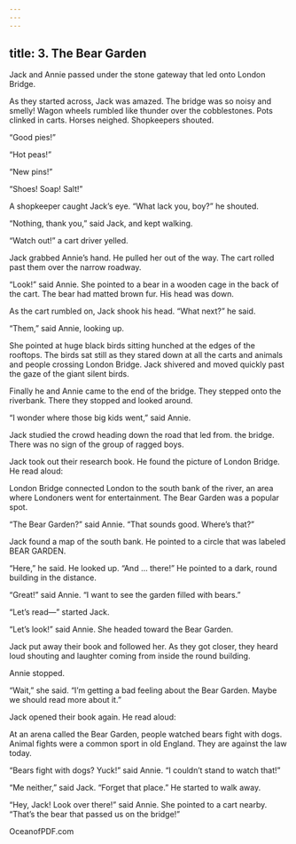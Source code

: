```yaml
---
---
---
```

title: 3. The Bear Garden
---



Jack and Annie passed under the stone gateway that led onto London Bridge.

As they started across, Jack was amazed. The bridge was so noisy and smelly! Wagon wheels rumbled like thunder over the cobblestones. Pots clinked in carts. Horses neighed. Shopkeepers shouted.

“Good pies!”

“Hot peas!”

“New pins!”



“Shoes! Soap! Salt!”

A shopkeeper caught Jack’s eye. “What lack you, boy?” he shouted.

“Nothing, thank you,” said Jack, and kept walking.

“Watch out!” a cart driver yelled.

Jack grabbed Annie’s hand. He pulled her out of the way. The cart rolled past them over the narrow roadway.

“Look!” said Annie. She pointed to a bear in a wooden cage in the back of the cart. The bear had matted brown fur. His head was down.

As the cart rumbled on, Jack shook his head. “What next?” he said.

“Them,” said Annie, looking up.

She pointed at huge black birds sitting hunched at the edges of the rooftops. The birds sat still as they stared down at all the carts and animals and people crossing London Bridge. Jack shivered and moved quickly past the gaze of the giant silent birds.

Finally he and Annie came to the end of the bridge. They stepped onto the riverbank. There they stopped and looked around.

“I wonder where those big kids went,” said Annie.

Jack studied the crowd heading down the road that led from. the bridge. There was no sign of the group of ragged boys.

Jack took out their research book. He found the picture of London Bridge. He read aloud:

London Bridge connected London to the south bank of the river, an area where Londoners went for entertainment. The Bear Garden was a popular spot.



“The Bear Garden?” said Annie. “That sounds good. Where’s that?”

Jack found a map of the south bank. He pointed to a circle that was labeled BEAR GARDEN.

“Here,” he said. He looked up. “And … there!” He pointed to a dark, round building in the distance.

“Great!” said Annie. “I want to see the garden filled with bears.”

“Let’s read—” started Jack.

“Let’s look!” said Annie. She headed toward the Bear Garden.

Jack put away their book and followed her. As they got closer, they heard loud shouting and laughter coming from inside the round building.

Annie stopped.

“Wait,” she said. “I’m getting a bad feeling about the Bear Garden. Maybe we should read more about it.”

Jack opened their book again. He read aloud:

At an arena called the Bear Garden, people watched bears fight with dogs. Animal fights were a common sport in old England. They are against the law today.



“Bears fight with dogs? Yuck!” said Annie. “I couldn’t stand to watch that!”

“Me neither,” said Jack. “Forget that place.” He started to walk away.

“Hey, Jack! Look over there!” said Annie. She pointed to a cart nearby. “That’s the bear that passed us on the bridge!”

OceanofPDF.com